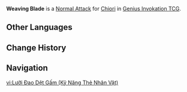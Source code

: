 {{About|the Character Card Skill for [[Genius Invokation TCG]]|the Playable Character Talent|Weaving Blade}}
{{Genius Invokation TCG Skill Infobox
|title      = Weaving Blade
|image      = Weaving Blade Character Card Skill.png
|type       = Normal Attack
|character  = Chiori
|element    = Geo
|matching   = 1
|unaligned  = 2
|effect     = Deals 2 {{Color|Physical DMG}}.
|order      = 1
}}
'''Weaving Blade''' is a [[Character Card Normal Attack|Normal Attack]] for [[Chiori (Character Card)|Chiori]] in [[Genius Invokation TCG]].

==Other Languages==
{{Other Languages|Transclude=Weaving Blade}}

==Change History==
{{Change History|5.1}}

==Navigation==
{{Genius Invokation TCG Skill Navbox|Chiori}}

[[vi:Lưỡi Đao Dệt Gấm (Kỹ Năng Thẻ Nhân Vật)]]